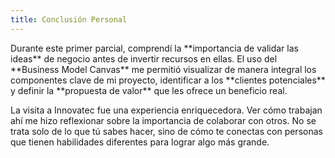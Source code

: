 ```yaml
---
title: Conclusión Personal
---
```



<Card title="Aprendizaje Clave" icon={Lightbulb}>
  Durante este primer parcial, comprendí la **importancia de validar las ideas** de negocio antes de invertir recursos en ellas. El uso del **Business Model Canvas** me permitió visualizar de manera integral los componentes clave de mi proyecto, identificar a los **clientes potenciales** y definir la **propuesta de valor** que les ofrece un beneficio real.
</Card>

La visita a Innovatec fue una experiencia enriquecedora. Ver cómo trabajan ahí me hizo reflexionar sobre la importancia de colaborar con otros. No se trata solo de lo que tú sabes hacer, sino de cómo te conectas con personas que tienen habilidades diferentes para lograr algo más grande.
